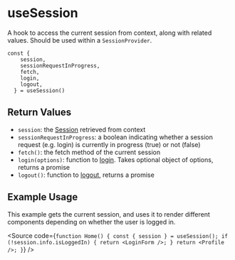
<Meta title="Hooks/useSession" />

# useSession

A hook to access the current session from context, along with related values. Should be used within a `SessionProvider`.

```
const {
    session,
    sessionRequestInProgress,
    fetch,
    login,
    logout,
  } = useSession()
```

## Return Values

- `session`: the [Session](https://docs.inrupt.com/developer-tools/api/javascript/solid-client-authn-browser/classes/_session_.session.html) retrieved from context
- `sessionRequestInProgress`: a boolean indicating whether a session request (e.g. login) is currently in progress (true) or not (false)
- `fetch()`: the fetch method of the current session
- `login(options)`: function to [login](https://docs.inrupt.com/developer-tools/api/javascript/solid-client-authn-browser/classes/_session_.session.html#login). Takes optional object of options, returns a promise
- `logout()`: function to [logout](https://docs.inrupt.com/developer-tools/api/javascript/solid-client-authn-browser/classes/_session_.session.html#logout), returns a promise

## Example Usage

This example gets the current session, and uses it to render different components depending on whether the user is logged in.

<Source
  code={`
function Home() {
  const { session } = useSession();
  if (!session.info.isLoggedIn) {
    return <LoginForm />;
  }
  return <Profile />;
}
`}
/>
